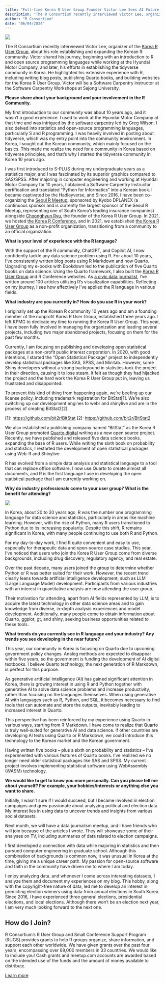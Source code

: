 ```yaml
---
title: "Full-time Korea R User Group Founder Victor Lee Sees AI Future for R and Quarto Textbooks"
description: "The R Consortium recently interviewed Victor Lee, organizer of the Korea R User Group, about his role establishing and expanding the Korean R community. Victor shared his journey, beginning with an introduction to R and open source programming languages while working at the Hyundai Motor Company, and later, his efforts in establishing the tidyverse community in Korea. He highlighted his extensive experience with R, including writing blog posts, publishing Quarto books, and building websites for the Korea R User Group. Victor will be a Software Carpentry instructor at the Software Carpentry Workshops at Sejong University."
author: "R Consortium"
date: "06/04/2024"
---
```


![](victor.png)

The R Consortium recently interviewed Victor Lee, organizer of the [Korea R User Group](https://r2bit.com/), about his role establishing and expanding the Korean R community. Victor shared his journey, beginning with an introduction to R and open source programming languages while working at the Hyundai Motor Company, and later, his efforts in establishing the tidyverse community in Korea. He highlighted his extensive experience with R, including writing blog posts, publishing Quarto books, and building websites for the Korea R User Group. Victor will be a Software Carpentry instructor at the Software Carpentry Workshops at Sejong University. 

**Please share about your background and your involvement in the R Community.**

  
My first introduction to our community was about 10 years ago, and it wasn’t a good experience. I used to work at the Hyundai Motor Company at that time and was intrigued by the [software carpentry](https://software-carpentry.org/scf/history/) led by Greg Wilson. I also delved into statistics and open-source programming languages, particularly S and R programming. I was heavily involved in posting about tidyverse, which was my entry point into the community environment. In Korea, I sought out the Korean community, which mainly focused on the basics. This made me realize the need for a community in Korea based on tidyverse principles, and that’s why I started the tidyverse community in Korea 10 years ago.

I was first introduced to S-PLUS during my undergraduate years as a statistics major, and I was fascinated by its superior graphics compared to SAS/SPSS. After majoring in computer engineering and working at Hyundai Motor Company for 10 years, I obtained a Software Carpentry Instructor certification and translated “Python for Informatics” into a Korean book. I became captivated by the Hadleyverse, and Since 2016, I have been co-organizing the [Seoul R Meetup](https://r2bit.com/seoul-r/), sponsored by Kyobo DPLANEX (a continuous sponsor and is currently the largest sponsor of the Seoul R Meetup, representing one of South Korea’s leading insurance companies) alongside [Choonghyun Ryu](https://www.linkedin.com/in/choonghyun-ryu-10a95726/), the founder of the Korea R User Group. In 2021, we hosted [the Korea R Conference](https://use-r.kr/), and in 2021, we established [the Korea R User Group](https://r2bit.com/) as a non-profit organization, transitioning from a community to an official organization.

**What is your level of experience with the R language?**

With the support of the R community, ChatGPT, and Copilot AI, I now confidently tackle any data science problem using R. For about 10 years, I’ve consistently written blog posts using R Markdown and now Quarto. Upgrading my e-books with Bookdown led to the publication of five Quarto books on data science. Using the Quarto framework, I also built the [Korea R User Group](https://github.com/bit2r) and R Conference websites. As [a civic data journalist](https://www.ohmynews.com/NWS_Web/iRoom/index.aspx?MEM_CD=00785603), I’ve written around 100 articles utilizing R’s visualization capabilities. Reflecting on my journey, I see how effectively I’ve applied the R language in various fields.

**What industry are you currently in? How do you use R in your work?**

I originally set up the Korean R community 10 years ago and am a founding member of the nonprofit Korea R User Group, established three years ago. I left KPMG to dedicate my time to running the Korea R User Group. This year, I have been fully involved in managing the organization and leading several projects, including two major abandoned projects, focusing on them for the past few months.

Currently, I am focusing on publishing and developing open statistical packages at a non-profit public interest corporation. In 2020, with good intentions, I started the “Open Statistical Package” project to independently develop statistical packages like SAS, SPSS, and Minitab. However, some Shiny developers without a strong background in statistics took the project in their direction, causing it to lose steam. It felt as though they had hijacked the project and the hard work the Korea R User Group put in, leaving us frustrated and disappointed. 

To prevent this kind of thing from happening again, we’re beefing up our license policy, including trademark registration for BitStat\[1\]. We’re also switching up our development engines to webr and shinylive and are in the process of creating BitStat2\[2\].

\[1\]: [https://github.com/bit2r/BitStat](https://github.com/bit2r/BitStat) \[2\]: [https://github.com/bit2r/BitStat2](https://github.com/bit2r/BitStat2)

We also established a publishing company named “BitStat” as the Korea R User Group promoted [Quarto digital](https://github.com/bit2r/bitPublish) writing as a new open source project. Recently, we have published and released five data science books, expanding the base of R users. While writing the sixth book on probability and statistics, I restarted the development of open statistical packages using Web-R and Shinylive.

R has evolved from a simple data analysis and statistical language to a tool that can replace office software. I now use Quarto to create almost all documents, and R is the first language I use in developing the open statistical package that I am currently working on.

**Why do industry professionals come to your user group? What is the benefit for attending?**

![](krusergroup.jpg)

In Korea, about 20 to 30 years ago, R was the number one programming language for data science and statistics, particularly in areas like machine learning. However, with the rise of Python, many R users transitioned to Python due to its increasing popularity. Despite this shift, R remains significant in Korea, with many people continuing to use both R and Python.

For my day-to-day work, I find R quite convenient and easy to use, especially for therapeutic data and open-source case studies. This year, I’ve noticed that users who join the Korea R User Group come from diverse backgrounds, including drug discovery, regulatory agency, and real estate.

Over the past decade, many users joined the group to determine whether Python or R was better suited for their work. However, the recent trend clearly leans towards artificial intelligence development, such as LLM (Large Language Model) development. Participants from various industries with an interest in quantitative analysis are now attending the user group.

Their motivation for attending, apart from AI fields represented by LLM, is to acquire the latest technology in other data science areas and to gain knowledge from diverse, in-depth analysis experiences and model development. Additionally, many people come to obtain information about Quarto, ggplot, gt, and shiny, seeking business opportunities related to these tools.

**What trends do you currently see in R language and your industry? Any trends you see developing in the near future?**

This year, our community in Korea is focusing on Quarto due to upcoming government policy changes. Analog methods are expected to disappear within five years, so the government is funding the development of AI digital textbooks. I believe Quarto technology, the next generation of R Markdown, is perfect for this purpose.

As generative artificial intelligence (AI) has gained significant attention in Korea, there is growing interest in using R and Python together with generative AI to solve data science problems and increase productivity, rather than focusing on the languages themselves. When using generative AI with languages such as R, Python, and SQL, it becomes necessary to find tools that can automate and store the outputs, inevitably leading to increased interest in Quarto.

This perspective has been reinforced by my experience using Quarto in various ways, starting from R Markdown. I have come to realize that Quarto is truly well-suited for generative AI and data science. If other countries are developing AI texts using Quarto or R Markdown, we could introduce this technology to the Korean market and the Korean government. 

Having written five books – plus a sixth on probability and statistics – I’ve experimented with various features of Quarto books. I’ve realized we no longer need older statistical packages like SAS and SPSS. My current project involves implementing statistical software using WebAssembly (WASM) technology.

**We would like to get to know you more personally. Can you please tell me about yourself? For example, your hobbies/interests or anything else you want to share.**  

Initially, I wasn’t sure if I would succeed, but I became involved in election campaigns and grew passionate about analyzing political and election data. My interest lies in using data to uncover trends and insights from various social datasets.

Next month, we will have a data journalism meetup, and I have friends who will join because of the articles I wrote. They will showcase some of their analyses on TV, including summaries of data related to election campaigns.

I first developed a connection with data while majoring in statistics and then pursued computer engineering in graduate school. Although this combination of backgrounds is common now, it was unusual in Korea at the time, giving me a unique career path. My passion for open-source software and faith in the community have driven me to where I am today.

I enjoy analyzing data, and whenever I come across interesting datasets, I analyze them and document my experiences on my blog. This hobby, along with the copyright-free nature of data, led me to develop an interest in predicting election winners using data from annual elections in South Korea. Since 2016, I have experienced three general elections, presidential elections, and local elections. Although there won’t be an election next year, I am very much looking forward to the next one.

## How do I Join?

R Consortium’s R User Group and Small Conference Support Program (RUGS) provides grants to help R groups organize, share information, and support each other worldwide. We have given grants over the past four years, encompassing over 68,000 members in 33 countries. We would like to include you! Cash grants and meetup.com accounts are awarded based on the intended use of the funds and the amount of money available to distribute.

[Learn more](../../all-projects/rugsprogram.html)
